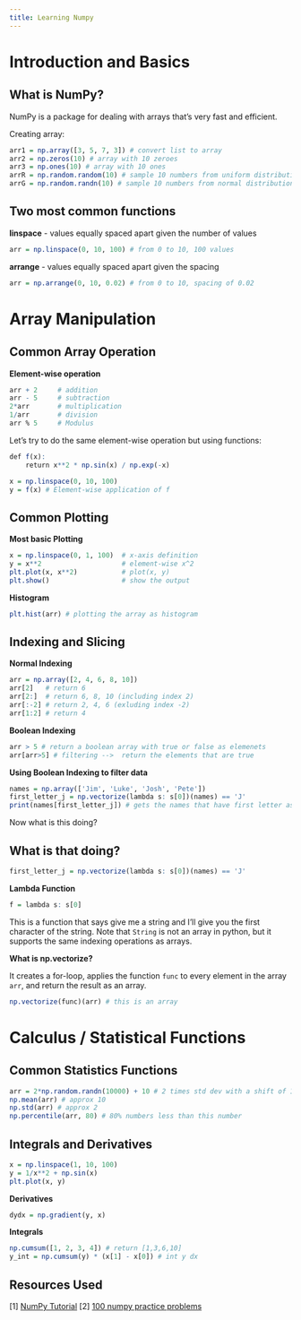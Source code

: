 ```yaml
---
title: Learning Numpy
---
```


# Introduction and Basics

## What is NumPy?

NumPy is a package for dealing with arrays that's very fast and efficient.

Creating array: 

```r
arr1 = np.array([3, 5, 7, 3]) # convert list to array
arr2 = np.zeros(10) # array with 10 zeroes
arr3 = np.ones(10) # array with 10 ones
arrR = np.random.random(10) # sample 10 numbers from uniform distribution
arrG = np.random.randn(10) # sample 10 numbers from normal distribution
```

## Two most common functions

**linspace** - values equally spaced apart given the number of values

```r
arr = np.linspace(0, 10, 100) # from 0 to 10, 100 values
```

**arrange** - values equally spaced apart given the spacing

```r
arr = np.arrange(0, 10, 0.02) # from 0 to 10, spacing of 0.02
```

# Array Manipulation

## Common Array Operation

**Element-wise operation**

```r
arr + 2     # addition
arr - 5     # subtraction
2*arr       # multiplication
1/arr       # division
arr % 5     # Modulus
```
Let's try to do the same element-wise operation but using functions:

```r
def f(x):
    return x**2 * np.sin(x) / np.exp(-x)

x = np.linspace(0, 10, 100)
y = f(x) # Element-wise application of f
```

## Common Plotting

**Most basic Plotting**

```r
x = np.linspace(0, 1, 100)  # x-axis definition
y = x**2                    # element-wise x^2
plt.plot(x, x**2)           # plot(x, y)
plt.show()                  # show the output
```

**Histogram**

```r
plt.hist(arr) # plotting the array as histogram
```

## Indexing and Slicing

**Normal Indexing**

```r
arr = np.array([2, 4, 6, 8, 10])
arr[2]   # return 6
arr[2:]  # return 6, 8, 10 (including index 2)
arr[:-2] # return 2, 4, 6 (exluding index -2)
arr[1:2] # return 4
```

**Boolean Indexing**

```r
arr > 5 # return a boolean array with true or false as elemenets
arr[arr>5] # filtering -->  return the elements that are true
```

**Using Boolean Indexing to filter data**

```r
names = np.array(['Jim', 'Luke', 'Josh', 'Pete'])
first_letter_j = np.vectorize(lambda s: s[0])(names) == 'J'
print(names[first_letter_j]) # gets the names that have first letter as J
```

Now what is this doing?

## What is that doing?

```r
first_letter_j = np.vectorize(lambda s: s[0])(names) == 'J'
```

**Lambda Function**

```r
f = lambda s: s[0]
```

This is a function that says give me a string and I'll give you the first character of the string. Note that `String` is not an array in python, but it supports the same indexing operations as arrays.

**What is np.vectorize?**

It creates a for-loop, applies the function `func` to every element in the array `arr`, and return the result as an array.

```r
np.vectorize(func)(arr) # this is an array
```

# Calculus / Statistical Functions

## Common Statistics Functions

```r
arr = 2*np.random.randn(10000) + 10 # 2 times std dev with a shift of 10 to the right\
np.mean(arr) # approx 10
np.std(arr) # approx 2
np.percentile(arr, 80) # 80% numbers less than this number
```

## Integrals and Derivatives 

```r
x = np.linspace(1, 10, 100)
y = 1/x**2 + np.sin(x)
plt.plot(x, y)
```

**Derivatives**

```r
dydx = np.gradient(y, x)
```

**Integrals**

```r
np.cumsum([1, 2, 3, 4]) # return [1,3,6,10]
y_int = np.cumsum(y) * (x[1] - x[0]) # int y dx
```



## Resources Used

[1] [NumPy Tutorial](https://youtu.be/DcfYgePyedM?si=xYR4kkV2VBnrbMPp)
[2] [100 numpy practice problems](https://github.com/rougier/numpy-100)